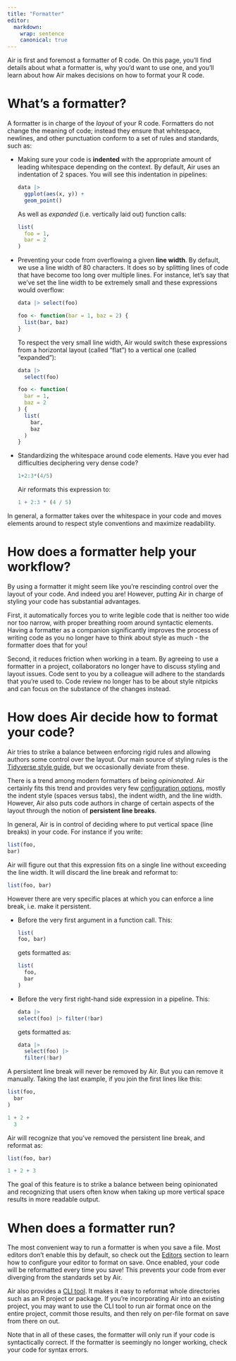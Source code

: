 ```yaml
---
title: "Formatter"
editor:
  markdown:
    wrap: sentence
    canonical: true
---
```


Air is first and foremost a formatter of R code. On this page, you'll find details about what a formatter is, why you'd want to use one, and you'll learn about how Air makes decisions on how to format your R code.

# What's a formatter?

A formatter is in charge of the *layout* of your R code.
Formatters do not change the meaning of code; instead they ensure that whitespace, newlines, and other punctuation conform to a set of rules and standards, such as:

-   Making sure your code is **indented** with the appropriate amount of leading whitespace depending on the context.
    By default, Air uses an indentation of 2 spaces.
    You will see this indentation in pipelines:

    ``` r
    data |>
      ggplot(aes(x, y)) +
      geom_point()
    ```

    As well as *expanded* (i.e. vertically laid out) function calls:

    ``` r
    list(
      foo = 1,
      bar = 2
    )
    ```

-   Preventing your code from overflowing a given **line width**.
    By default, we use a line width of 80 characters.
    It does so by splitting lines of code that have become too long over multiple lines.
    For instance, let's say that we've set the line width to be extremely small and these expressions would overflow:

    ``` r
    data |> select(foo)

    foo <- function(bar = 1, baz = 2) {
      list(bar, baz)
    }
    ```

    To respect the very small line width, Air would switch these expressions from a horizontal layout (called "flat") to a vertical one (called "expanded"):

    ``` r
    data |>
      select(foo)

    foo <- function(
      bar = 1,
      baz = 2
    ) {
      list(
        bar,
        baz
      )
    }
    ```

-   Standardizing the whitespace around code elements.
    Have you ever had difficulties deciphering very dense code?

    ``` r
    1+2:3*(4/5)
    ```

    Air reformats this expression to:

    ``` r
    1 + 2:3 * (4 / 5)
    ```

In general, a formatter takes over the whitespace in your code and moves elements around to respect style conventions and maximize readability.

# How does a formatter help your workflow?

By using a formatter it might seem like you're rescinding control over the layout of your code.
And indeed you are!
However, putting Air in charge of styling your code has substantial advantages.

First, it automatically forces you to write legible code that is neither too wide nor too narrow, with proper breathing room around syntactic elements.
Having a formatter as a companion significantly improves the process of writing code as you no longer have to think about style as much - the formatter does that for you!

Second, it reduces friction when working in a team.
By agreeing to use a formatter in a project, collaborators no longer have to discuss styling and layout issues.
Code sent to you by a colleague will adhere to the standards that you're used to.
Code review no longer has to be about style nitpicks and can focus on the substance of the changes instead.

# How does Air decide how to format your code?

Air tries to strike a balance between enforcing rigid rules and allowing authors some control over the layout.
Our main source of styling rules is the [Tidyverse style guide](https://style.tidyverse.org), but we occasionally deviate from these.

There is a trend among modern formatters of being *opinionated*.
Air certainly fits this trend and provides very few [configuration options](configuration.qmd), mostly the indent style (spaces versus tabs), the indent width, and the line width.
However, Air also puts code authors in charge of certain aspects of the layout through the notion of **persistent line breaks**.

In general, Air is in control of deciding where to put vertical space (line breaks) in your code.
For instance if you write:

``` r
list(foo,
bar)
```

Air will figure out that this expression fits on a single line without exceeding the line width.
It will discard the line break and reformat to:

``` r
list(foo, bar)
```

However there are very specific places at which you can enforce a line break, i.e. make it persistent.

-   Before the very first argument in a function call.
    This:

    ``` r
    list(
    foo, bar)
    ```

    gets formatted as:

    ``` r
    list(
      foo,
      bar
    )
    ```

-   Before the very first right-hand side expression in a pipeline.
    This:

    ``` r
    data |>
    select(foo) |> filter(!bar)
    ```

    gets formatted as:

    ``` r
    data |>
      select(foo) |>
      filter(!bar)
    ```

A persistent line break will never be removed by Air.
But you can remove it manually.
Taking the last example, if you join the first lines like this:

``` r
list(foo,
  bar
)

1 + 2 +
  3
```

Air will recognize that you've removed the persistent line break, and reformat as:

``` r
list(foo, bar)

1 + 2 + 3
```

The goal of this feature is to strike a balance between being opinionated and recognizing that users often know when taking up more vertical space results in more readable output.

# When does a formatter run?

The most convenient way to run a formatter is when you save a file.
Most editors don't enable this by default, so check out the [Editors](editors.qmd) section to learn how to configure your editor to format on save.
Once enabled, your code will be reformatted every time you save!
This prevents your code from ever diverging from the standards set by Air.

Air also provides a [CLI tool](cli.qmd).
It makes it easy to reformat whole directories such as an R project or package.
If you're incorporating Air into an existing project, you may want to use the CLI tool to run air format once on the entire project, commit those results, and then rely on per-file format on save from there on out.

Note that in all of these cases, the formatter will only run if your code is syntactically correct.
If the formatter is seemingly no longer working, check your code for syntax errors.
